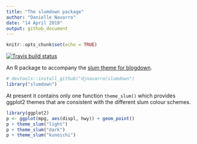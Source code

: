 ```yaml
---
title: "The slumdown package"
author: "Danielle Navarro"
date: "14 April 2019"
output: github_document
---
```


```r
knitr::opts_chunk$set(echo = TRUE)
```

[![Travis build status](https://travis-ci.org/djnavarro/slumdown.svg?branch=master)](https://travis-ci.org/djnavarro/slumdown)

An R package to accompany the [slum theme for blogdown](https://github.com/djnavarro/hugo-slum). 

```r
# devtools::install_github("djnavarro/slumdown")
library("slumdown")
```

At present it contains only one function `theme_slum()` which provides ggplot2 themes that are consistent with the different slum colour schemes.

```r
library(ggplot2)
p <- ggplot(mpg, aes(displ, hwy)) + geom_point()
p + theme_slum("light")
p + theme_slum("dark")
p + theme_slum("kunoichi")
```

